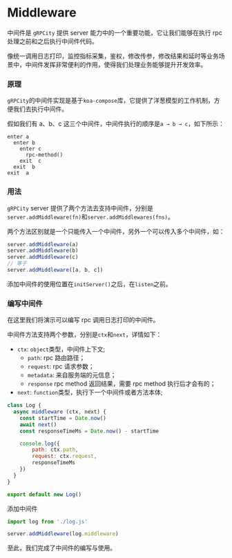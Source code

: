 # Middleware

中间件是 `gRPCity` 提供 server 能力中的一个重要功能，它让我们能够在执行 rpc 处理之前和之后执行中间件代码。

像统一调用日志打印，监控指标采集，鉴权，修改传参，修改结果和延时等业务场景中，中间件发挥非常便利的作用，使得我们处理业务能够提升开发效率。

### 原理

`gRPCity`的中间件实现是基于`koa-compose`库，它提供了洋葱模型的工作机制，方便我们去执行中间件。

假如我们有 a、b、c 这三个中间件，中间件执行的顺序是`a → b → c`，如下所示：

```
enter a
  enter b
    enter c
      rpc-method()
    exit  c
  exit  b
exit  a
```

### 用法

`gRPCity` server 提供了两个方法去支持中间件，分别是`server.addMiddleware(fn)`和`server.addMiddlewares(fns)`。

两个方法区别就是一个只能传入一个中间件，另外一个可以传入多个中间件，如：

```js
server.addMiddleware(a)
server.addMiddleware(b)
server.addMiddleware(c)
// 等于
server.addMiddleware([a, b, c])
```

添加中间件的使用位置在`initServer()`之后，在`listen`之前。

### 编写中间件

在这里我们将演示可以编写 rpc 调用日志打印的中间件。

中间件方法支持两个参数，分别是`ctx`和`next`，详情如下：
- `ctx`: `object`类型，中间件上下文;
  - `path`: rpc 路由路径；
  - `request`: rpc 请求参数；
  - `metadata`: 来自服务端的元信息；
  - `response` rpc method 返回结果，需要 rpc method 执行后才会有的；
- `next`: `function`类型，执行下一个中间件或者方法本体;

```js filename="log.js"
class Log {
  async middleware (ctx, next) {
    const startTime = Date.now()
    await next()
    const responseTimeMs = Date.now() - startTime

    console.log({
        path: ctx.path,
        request: ctx.request,
        responseTimeMs
    })
  }
}

export default new Log()
```

添加中间件

```js
import log from './log.js'

server.addMiddleware(log.middleware)
```

至此，我们完成了中间件的编写与使用。
